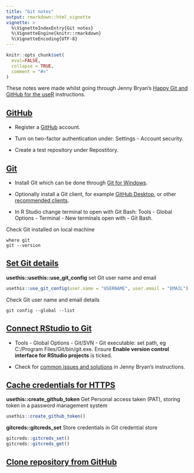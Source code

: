 ```yaml
---
title: "Git notes"
output: rmarkdown::html_vignette
vignette: >
  %\VignetteIndexEntry{Git notes}
  %\VignetteEngine{knitr::rmarkdown}
  %\VignetteEncoding{UTF-8}
---
```


```r
knitr::opts_chunk$set(
  eval=FALSE,
  collapse = TRUE,
  comment = "#>"
)
```

These notes were made whilst going through Jenny Bryan's [Happy Git and GitHub for the useR](https://happygitwithr.com/) instructions.

## [GitHub](https://happygitwithr.com/github-acct.html)

-   Register a [GitHub](https://github.com/) account.

-   Turn on two-factor authentication under: Settings - Account security.

-   Create a test repository under Repostitory.

## [Git](https://happygitwithr.com/install-git.html)

-   Install Git which can be done through [Git for Windows](https://gitforwindows.org).

-   Optionally install a Git client, for example [GitHub Desktop](https://desktop.github.com/), or other [recommended clients](https://happygitwithr.com/git-client.html).

-   In R Studio change terminal to open with Git Bash: Tools - Global Options - Terminal - New terminals open with - Git Bash.

Check Git installed on local machine

```{}
where git
git --version
```

## [Set Git details](https://happygitwithr.com/hello-git.html)

**usethis::usethis::use_git_config** set Git user name and email

```r
usethis::use_git_config(user.name = "USERNAME", user.email = "EMAIL")
```

Check Git user name and email details

```{}
git config --global --list
```

## [Connect RStudio to Git](https://happygitwithr.com/rstudio-see-git.html)

-   Tools - Global Options - Git/SVN - Git executable: set path, eg C:/Program Files/Git/bin/git.exe. Ensure **Enable version control interface for RStudio projects** is ticked.

-   Check for [common issues and solutions](https://happygitwithr.com/troubleshooting.html) in Jenny Bryan's instructions.

## [Cache credentials for HTTPS](https://happygitwithr.com/credential-caching.html)

**usethis::create_github_token** Get Personal access taken (PAT), storing token in a password management system

```r
usethis::create_github_token()
```

**gitcreds::gitcreds_set** Store credentials in Git credential store

```r
gitcreds::gitcreds_set()
gitcreds::gitcreds_get()
```

## [Clone repository from GitHub](https://happygitwithr.com/rstudio-git-github.html)

